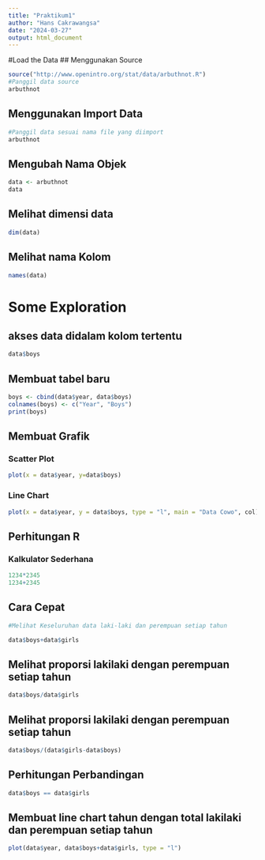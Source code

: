 ---
title: "Praktikum1"
author: "Hans Cakrawangsa"
date: "2024-03-27"
output: html_document
---

#Load the Data
## Menggunakan Source
```{r}
source("http://www.openintro.org/stat/data/arbuthnot.R")
#Panggil data source
arbuthnot
```
## Menggunakan Import Data
```{r}
#Panggil data sesuai nama file yang diimport
arbuthnot
```

## Mengubah Nama Objek
```{r}
data <- arbuthnot
data 
```

## Melihat dimensi data 
```{r}
dim(data)
```

## Melihat nama Kolom

```{r}
names(data)
```

# Some Exploration
## akses data didalam kolom tertentu
```{r}
data$boys
```
## Membuat tabel baru 
```{r}
boys <- cbind(data$year, data$boys)
colnames(boys) <- c("Year", "Boys")
print(boys)
```

## Membuat Grafik
### Scatter Plot
```{r}
plot(x = data$year, y=data$boys)
```
### Line Chart
```{r}
plot(x = data$year, y = data$boys, type = "l", main = "Data Cowo", col)
```
## Perhitungan R
### Kalkulator Sederhana
```{r}
1234*2345
1234+2345
```
## Cara Cepat
```{r}
#Melihat Keseluruhan data laki-laki dan perempuan setiap tahun

data$boys+data$girls
```
## Melihat proporsi lakilaki dengan perempuan setiap tahun 
```{r}
data$boys/data$girls
```

## Melihat proporsi lakilaki dengan perempuan setiap tahun
```{r}
data$boys/(data$girls-data$boys)
```

## Perhitungan Perbandingan 
```{r}
data$boys == data$girls
```
## Membuat line chart tahun dengan total lakilaki dan perempuan setiap tahun
```{r}
plot(data$year, data$boys+data$girls, type = "l")
```





